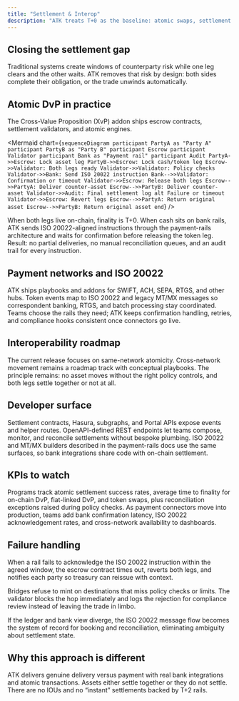 ```yaml
---
title: "Settlement & Interop"
description: "ATK treats T+0 as the baseline: atomic swaps, settlement validators, and payment-rail adapters remove counterparty gaps."
---
```



## Closing the settlement gap

Traditional systems create windows of counterparty risk while one leg clears and the other waits. ATK removes that risk by design: both sides complete their obligation, or the trade unwinds automatically.

## Atomic DvP in practice

The Cross-Value Proposition (XvP) addon ships escrow contracts, settlement validators, and atomic engines.

<Mermaid
  chart={`
sequenceDiagram
  participant PartyA as "Party A"
  participant PartyB as "Party B"
  participant Escrow
  participant Validator
  participant Bank as "Payment rail"
  participant Audit
  PartyA->>Escrow: Lock asset leg
  PartyB->>Escrow: Lock cash/token leg
  Escrow->>Validator: Both legs ready
  Validator->>Validator: Policy checks
  Validator->>Bank: Send ISO 20022 instruction
  Bank-->>Validator: Confirmation or timeout
  Validator->>Escrow: Release both legs
  Escrow-->>PartyA: Deliver counter-asset
  Escrow-->>PartyB: Deliver counter-asset
  Validator->>Audit: Final settlement log
  alt Failure or timeout
    Validator->>Escrow: Revert legs
    Escrow-->>PartyA: Return original asset
    Escrow-->>PartyB: Return original asset
  end
`}
/>

When both legs live on-chain, finality is T+0. When cash sits on bank rails, ATK sends ISO 20022-aligned instructions through the payment-rails architecture and waits for confirmation before releasing the token leg. Result: no partial deliveries, no manual reconciliation queues, and an audit trail for every instruction.

## Payment networks and ISO 20022

ATK ships playbooks and addons for SWIFT, ACH, SEPA, RTGS, and other hubs. Token events map to ISO 20022 and legacy MT/MX messages so correspondent banking, RTGS, and batch processing stay coordinated. Teams choose the rails they need; ATK keeps confirmation handling, retries, and compliance hooks consistent once connectors go live.

## Interoperability roadmap

The current release focuses on same-network atomicity. Cross-network movement remains a roadmap track with conceptual playbooks. The principle remains: no asset moves without the right policy controls, and both legs settle together or not at all.

## Developer surface

Settlement contracts, Hasura, subgraphs, and Portal APIs expose events and helper routes. OpenAPI-defined REST endpoints let teams compose, monitor, and reconcile settlements without bespoke plumbing. ISO 20022 and MT/MX builders described in the payment-rails docs use the same surfaces, so bank integrations share code with on-chain settlement.

## KPIs to watch

Programs track atomic settlement success rates, average time to finality for on-chain DvP, fiat-linked DvP, and token swaps, plus reconciliation exceptions raised during policy checks. As payment connectors move into production, teams add bank confirmation latency, ISO 20022 acknowledgement rates, and cross-network availability to dashboards.

## Failure handling

<Accordions type="single" defaultValue="confirmation">
  <Accordion title="Bank confirmation stalls" value="confirmation">
    <p>
      When a rail fails to acknowledge the ISO 20022 instruction within the agreed window, the escrow contract times out, reverts both legs, and notifies each party so treasury can reissue with context.
    </p>
  </Accordion>
  <Accordion title="Policy mismatch" value="policy">
    <p>
      Bridges refuse to mint on destinations that miss policy checks or limits. The validator blocks the hop immediately and logs the rejection for compliance review instead of leaving the trade in limbo.
    </p>
  </Accordion>
  <Accordion title="Ledger vs. bank drift" value="ledger">
    <p>
      If the ledger and bank view diverge, the ISO 20022 message flow becomes the system of record for booking and reconciliation, eliminating ambiguity about settlement state.
    </p>
  </Accordion>
</Accordions>

## Why this approach is different

ATK delivers genuine delivery versus payment with real bank integrations and atomic transactions. Assets either settle together or they do not settle. There are no IOUs and no “instant” settlements backed by T+2 rails.
